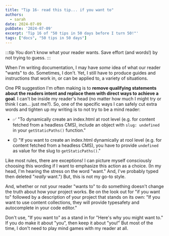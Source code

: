 ```yaml
---
title: "Tip 16- read this tip... if you want to"
authors:
  - sarah
date: 2024-07-09
pubDate: '2024-07-09'
excerpt: 'Tip 16 of "50 tips in 50 days before I turn 50!"'
tags: ["docs", "50 tips in 50 days"]
---
```


:::tip
You don't know what your reader wants. Save effort (and words!) by not trying to guess.
:::

When I'm writing documentation, I may have *some* idea of what our reader "wants" to do. Sometimes, I don't. Yet, I still have to produce guides and instructions that work in, or can be applied to, a variety of situations.

One PR suggestion I'm often making is to **remove qualifying statements about the readers intent and replace them with direct ways to achieve a goal**. I can't be inside my reader's head (no matter how much I might try or think I can... just me?). So, one of the specific ways I can safely cut extra words and tighten up my writing is to not try to be a mind reader:

- ✅ "To dynamically create an index.html at root level (e.g. for content fetched from a headless CMS), include an object with `slug: undefined` in your `getStaticPaths()` function."

- 😐 "If you want to create an index.html dynamically at rool level (e.g. for content fetched from a headless CMS), you have to provide `undefined` as value for the slug to `getStaticPaths()`."

Like most rules, there are exceptions! I can picture myself consciously choosing this wording if I want to emphasize this action as a choice. (In my head, I'm hearing the stress on the word "want." And, I've probably typed then deleted "*really* want.") But, this is not my go-to style.

 And, whether or not your reader "wants to" to do something doesn't change the truth about how your project works. Be on the look out for "if you want to" followed by a description of your project that stands on its own: "If you want to use content collections, they will provide typesafety and autocomplete in your code editor."
 
 Don't use, "If you want to" as a stand in for "Here's why you might want to." If you do make it about "you", then keep it about "you!" But most of the time, I don't need to play mind games with my reader at all.


<LinkCard title="See the whole list of tips!" href="/blog/50-docs-tips-in-50-days" />